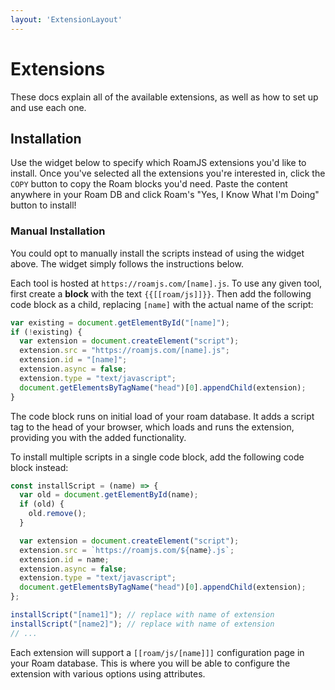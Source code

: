 ```yaml
---
layout: 'ExtensionLayout'
---
```



# Extensions

These docs explain all of the available extensions, as well as how to set up and use each one.

## Installation

Use the widget below to specify which RoamJS extensions you'd like to install. Once you've selected all the extensions you're interested in, click the `COPY` button to copy the Roam blocks you'd need. Paste the content anywhere in your Roam DB and click Roam's "Yes, I Know What I'm Doing" button to install!

<CopyCode />

### Manual Installation

You could opt to manually install the scripts instead of using the widget above. The widget simply follows the instructions below.

Each tool is hosted at `https://roamjs.com/[name].js`. To use any given tool, first create a **block** with the text `{{[[roam/js]]}}`. Then add the following code block as a child, replacing `[name]` with the actual name of the script:

```js
var existing = document.getElementById("[name]");
if (!existing) {
  var extension = document.createElement("script");
  extension.src = "https://roamjs.com/[name].js";
  extension.id = "[name]";
  extension.async = false;
  extension.type = "text/javascript";
  document.getElementsByTagName("head")[0].appendChild(extension);
}
```

The code block runs on initial load of your roam database. It adds a script tag to the head of your browser, which loads and runs the extension, providing you with the added functionality.

To install multiple scripts in a single code block, add the following code block instead:

```javascript
const installScript = (name) => {
  var old = document.getElementById(name);
  if (old) {
    old.remove();
  }

  var extension = document.createElement("script");
  extension.src = `https://roamjs.com/${name}.js`;
  extension.id = name;
  extension.async = false;
  extension.type = "text/javascript";
  document.getElementsByTagName("head")[0].appendChild(extension);
};

installScript("[name1]"); // replace with name of extension
installScript("[name2]"); // replace with name of extension
// ...
```

Each extension will support a `[[roam/js/[name]]]` configuration page in your Roam database. This is where you will be able to configure the extension with various options using attributes.
